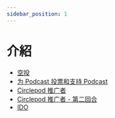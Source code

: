```yaml
---
sidebar_position: 1
---
```


# 介紹

- [空投](/docs/community-event/archived-event/airdrop-event/intro)
- [为 Podcast 投票和支持 Podcast](/docs/community-event/archived-event/vote-and-support/intro)
- [Circlepod 推广者](/docs/community-event/archived-event/circlepod-promoter/intro)
- [Circlepod 推广者 - 第二回合](/docs/community-event/archived-event/circlepod-promoter-round-2/intro)
- [IDO](/docs/community-event/archived-event/ido/intro)